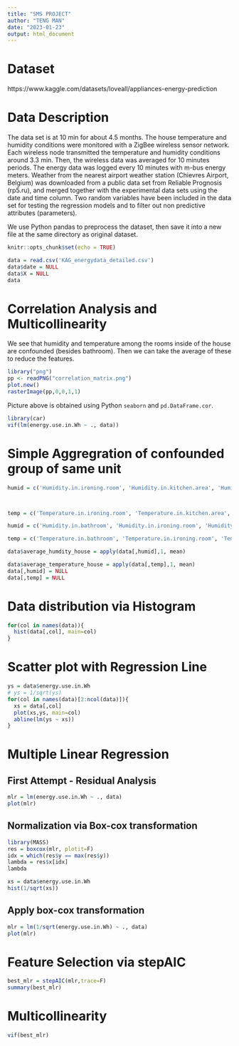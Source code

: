 ```yaml
---
title: "SMS PROJECT"
author: "TENG MAN"
date: "2023-01-23"
output: html_document
---
```


# Dataset

https://www.kaggle.com/datasets/loveall/appliances-energy-prediction

# Data Description

The data set is at 10 min for about 4.5 months. The house temperature and humidity conditions were monitored with a ZigBee wireless sensor network. Each wireless node transmitted the temperature and humidity conditions around 3.3 min. Then, the wireless data was averaged for 10 minutes periods. The energy data was logged every 10 minutes with m-bus energy meters. Weather from the nearest airport weather station (Chievres Airport, Belgium) was downloaded from a public data set from Reliable Prognosis (rp5.ru), and merged together with the experimental data sets using the date and time column. Two random variables have been included in the data set for testing the regression models and to filter out non predictive attributes (parameters).

We use Python pandas to preprocess the dataset, then save it into a new file at the same directory as original dataset.


```r
knitr::opts_chunk$set(echo = TRUE)
```

```r
data = read.csv('KAG_energydata_detailed.csv')
data$date = NULL
data$X = NULL
data
```

# Correlation Analysis and Multicollinearity

We see that humidity and temperature among the rooms inside of the house are confounded (besides bathroom). Then we can take the average of these to reduce the features.

```r
library("png")
pp <- readPNG("correlation_matrix.png")
plot.new() 
rasterImage(pp,0,0,1,1)
```
Picture above is obtained using Python `seaborn` and `pd.DataFrame.cor`.

```r
library(car)
vif(lm(energy.use.in.Wh ~ ., data))
```

# Simple Aggregration of confounded group of same unit
```r
humid = c('Humidity.in.ironing.room', 'Humidity.in.kitchen.area', 'Humidity.in.laundry.room.area', 'Humidity.in.living.room.area', 'Humidity.in.office.room', 'Humidity.in.parents.room', 'Humidity.in.teenager.room.2')



temp = c('Temperature.in.ironing.room', 'Temperature.in.kitchen.area', 'Temperature.in.laundry.room.area', 'Temperature.in.living.room.area', 'Temperature.in.office.room', 'Temperature.in.parents.room', 'Temperature.in.teenager.room.2')

humid = c('Humidity.in.bathroom', 'Humidity.in.ironing.room', 'Humidity.in.kitchen.area', 'Humidity.in.laundry.room.area', 'Humidity.in.living.room.area', 'Humidity.in.office.room', 'Humidity.in.parents.room', 'Humidity.in.teenager.room.2', 'Humidity.outside', 'Humidity.outside.the.building..north.side.')

temp = c('Temperature.in.bathroom', 'Temperature.in.ironing.room', 'Temperature.in.kitchen.area', 'Temperature.in.laundry.room.area', 'Temperature.in.living.room.area', 'Temperature.in.office.room', 'Temperature.in.parents.room', 'Temperature.in.teenager.room.2', 'Temperature.outside.the.building..north.side.', 'T_out')

data$average_humdity_house = apply(data[,humid],1, mean)

data$average_temperature_house = apply(data[,temp],1, mean)
data[,humid] = NULL
data[,temp] = NULL
```

# Data distribution via Histogram

```r
for(col in names(data)){
  hist(data[,col], main=col)
}
```

# Scatter plot with Regression Line

```r
ys = data$energy.use.in.Wh
# ys = 1/sqrt(ys)
for(col in names(data)[2:ncol(data)]){
  xs = data[,col]
  plot(xs,ys, main=col)
  abline(lm(ys ~ xs))
}
```

# Multiple Linear Regression

## First Attempt - Residual Analysis
```r
mlr = lm(energy.use.in.Wh ~ ., data)
plot(mlr)
```


## Normalization via Box-cox transformation

```r
library(MASS)
res = boxcox(mlr, plotit=F)
idx = which(res$y == max(res$y))
lambda = res$x[idx]
lambda
```

```r
xs = data$energy.use.in.Wh
hist(1/sqrt(xs))
```

## Apply box-cox transformation
```r
mlr = lm(1/sqrt(energy.use.in.Wh) ~ ., data)
plot(mlr)
```




# Feature Selection via stepAIC

```r
best_mlr = stepAIC(mlr,trace=F)
summary(best_mlr)
```

# Multicollinearity

```r
vif(best_mlr)
```

